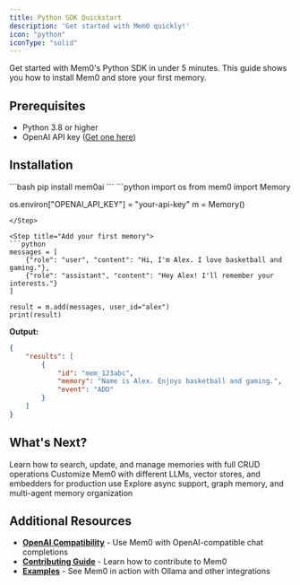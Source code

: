 ```yaml
---
title: Python SDK Quickstart
description: 'Get started with Mem0 quickly!'
icon: "python"
iconType: "solid"
---
```


Get started with Mem0's Python SDK in under 5 minutes. This guide shows you how to install Mem0 and store your first memory.

## Prerequisites

- Python 3.8 or higher
- OpenAI API key ([Get one here](https://platform.openai.com/api-keys))

## Installation

<Steps>
<Step title="Install via pip">
```bash
pip install mem0ai
```
</Step>

<Step title="Set your API key">
```python
import os
from mem0 import Memory

os.environ["OPENAI_API_KEY"] = "your-api-key"
m = Memory()
```
</Step>

<Step title="Add your first memory">
```python
messages = [
    {"role": "user", "content": "Hi, I'm Alex. I love basketball and gaming."},
    {"role": "assistant", "content": "Hey Alex! I'll remember your interests."}
]

result = m.add(messages, user_id="alex")
print(result)
```

**Output:**
```json
{
    "results": [
        {
            "id": "mem_123abc",
            "memory": "Name is Alex. Enjoys basketball and gaming.",
            "event": "ADD"
        }
    ]
}
```
</Step>
</Steps>

## What's Next?

<CardGroup cols={3}>
<Card title="Memory Operations" icon="database" href="/open-source/overview">
Learn how to search, update, and manage memories with full CRUD operations
</Card>

<Card title="Configuration" icon="sliders" href="/open-source/configuration">
Customize Mem0 with different LLMs, vector stores, and embedders for production use
</Card>

<Card title="Advanced Features" icon="sparkles" href="/open-source/features/async-memory">
Explore async support, graph memory, and multi-agent memory organization
</Card>
</CardGroup>

## Additional Resources

- **[OpenAI Compatibility](/open-source/features/openai_compatibility)** - Use Mem0 with OpenAI-compatible chat completions
- **[Contributing Guide](/contributing/development)** - Learn how to contribute to Mem0
- **[Examples](/examples/mem0-with-ollama)** - See Mem0 in action with Ollama and other integrations
